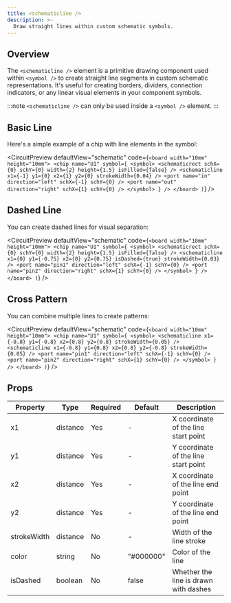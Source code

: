 ```yaml
---
title: <schematicline />
description: >-
  Draw straight lines within custom schematic symbols.
---
```



## Overview

The `<schematicline />` element is a primitive drawing component used within `<symbol />` to create straight line segments in custom schematic representations. It's useful for creating borders, dividers, connection indicators, or any linear visual elements in your component symbols.

:::note
`<schematicline />` can only be used inside a `<symbol />` element.
:::

## Basic Line

Here's a simple example of a chip with line elements in the symbol:

<CircuitPreview defaultView="schematic" code={`
  <board width="10mm" height="10mm">
    <chip
      name="U1"
      symbol={
        <symbol>
          <schematicrect
            schX={0}
            schY={0}
            width={2}
            height={1.5}
            isFilled={false}
          />
          <schematicline x1={-1} y1={0} x2={1} y2={0} strokeWidth={0.04} />
          <port name="in" direction="left" schX={-1} schY={0} />
          <port name="out" direction="right" schX={1} schY={0} />
        </symbol>
      }
    />
  </board>
)
`} />

## Dashed Line

You can create dashed lines for visual separation:

<CircuitPreview defaultView="schematic" code={`
  <board width="10mm" height="10mm">
    <chip
      name="U1"
      symbol={
        <symbol>
          <schematicrect
            schX={0}
            schY={0}
            width={2}
            height={1.5}
            isFilled={false}
          />
          <schematicline
            x1={0}
            y1={-0.75}
            x2={0}
            y2={0.75}
            isDashed={true}
            strokeWidth={0.03}
          />
          <port name="pin1" direction="left" schX={-1} schY={0} />
          <port name="pin2" direction="right" schX={1} schY={0} />
        </symbol>
      }
    />
  </board>
)
`} />

## Cross Pattern

You can combine multiple lines to create patterns:

<CircuitPreview defaultView="schematic" code={`
  <board width="10mm" height="10mm">
    <chip
      name="U1"
      symbol={
        <symbol>
          <schematicline x1={-0.8} y1={-0.8} x2={0.8} y2={0.8} strokeWidth={0.05} />
          <schematicline x1={-0.8} y1={0.8} x2={0.8} y2={-0.8} strokeWidth={0.05} />
          <port name="pin1" direction="left" schX={-1} schY={0} />
          <port name="pin2" direction="right" schX={1} schY={0} />
        </symbol>
      }
    />
  </board>
)
`} />


## Props

| Property | Type | Required | Default | Description |
|----------|------|----------|---------|-------------|
| x1 | distance | Yes | - | X coordinate of the line start point |
| y1 | distance | Yes | - | Y coordinate of the line start point |
| x2 | distance | Yes | - | X coordinate of the line end point |
| y2 | distance | Yes | - | Y coordinate of the line end point |
| strokeWidth | distance | No | - | Width of the line stroke |
| color | string | No | "#000000" | Color of the line |
| isDashed | boolean | No | false | Whether the line is drawn with dashes |

